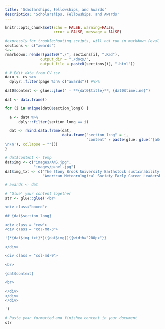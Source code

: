 ```yaml
---
title: 'Scholarships, Fellowships, and Awards'
description: 'Scholarships, Fellowships, and Awards'
---
```


```r
knitr::opts_chunk$set(echo = FALSE, warning=FALSE, 
                      error = FALSE, message = FALSE)
```

```r
#expressly for troubleshooting scripts, will not run in markdown (eval = FALSE)
sections <- c("awards")
i<-1
rmarkdown::render(paste0("./", sections[i], ".Rmd"),
                output_dir = "./docs/",
                output_file = paste0(sections[i], ".html"))
```

```r
# # Edit data from CV csv
dat0 <- cv %>%
  dplyr::filter(page %in% c("awards")) #%>%

dat0$content <- glue::glue(" - **{dat0$title}**, {dat0$timeline}")

dat <- data.frame()

for (i in unique(dat0$section_long)) {

  a <- dat0 %>%
      dplyr::filter(section_long == i)

  dat <- rbind.data.frame(dat,
                          data.frame("section_long" = i,
                                     "content" = paste(glue::glue('{a$content}
\n\n'), collapse = "")))
}

# dat$content <- temp
dat$img <- c("images/AMS.jpg", 
             "images/panel.jpg")
dat$img_txt <- c("The Stony Brook University Earthstock sustainability alumni panel.", 
                 "American Meteorological Society Early Career Leadership Academy in-person summit in Stone Mountain, GA, 2019.")

# awards <- dat

```


```r
# 'Glue' your content together
str <- glue::glue('<br>

<div class="boxed">

## {dat$section_long}

<div class = "row">
<div class = "col-md-3">

![*{dat$img_txt}*]({dat$img}){{width="200px"}}

</div>

<div class = "col-md-9">

<br>

{dat$content}

<br>

</div>
</div>
</div>

')

# Paste your formatted and finished content in your document. 
str 

```
